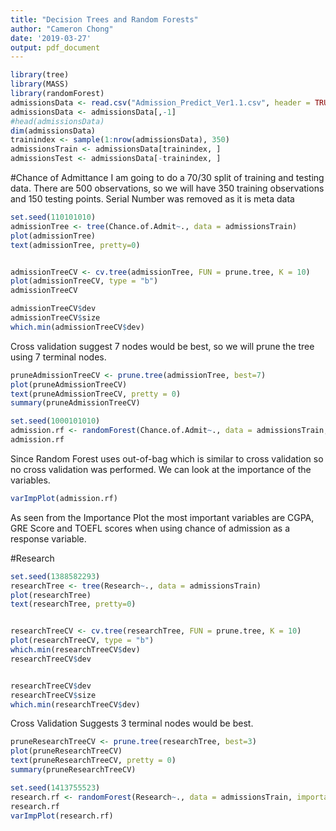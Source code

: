 ```yaml
---
title: "Decision Trees and Random Forests"
author: "Cameron Chong"
date: '2019-03-27'
output: pdf_document
---
```

```r
library(tree)
library(MASS)
library(randomForest)
admissionsData <- read.csv("Admission_Predict_Ver1.1.csv", header = TRUE)
admissionsData <- admissionsData[,-1]
#head(admissionsData)
dim(admissionsData)
trainindex <- sample(1:nrow(admissionsData), 350)
admissionsTrain <- admissionsData[trainindex, ]
admissionsTest <- admissionsData[-trainindex, ]
```
#Chance of Admittance 
I am going to do a 70/30 split of training and testing data. There are 500 observations, so we will have 350 training observations and 150 testing points. Serial Number was removed as it is meta data 
```r

set.seed(110101010)
admissionTree <- tree(Chance.of.Admit~., data = admissionsTrain)
plot(admissionTree)
text(admissionTree, pretty=0)


admissionTreeCV <- cv.tree(admissionTree, FUN = prune.tree, K = 10)
plot(admissionTreeCV, type = "b")
admissionTreeCV

admissionTreeCV$dev
admissionTreeCV$size
which.min(admissionTreeCV$dev)
```
Cross validation suggest 7 nodes would be best, so we will prune the tree using 7 
  terminal nodes. 

```r
pruneAdmissionTreeCV <- prune.tree(admissionTree, best=7)
plot(pruneAdmissionTreeCV)
text(pruneAdmissionTreeCV, pretty = 0)
summary(pruneAdmissionTreeCV)


```


```r

set.seed(1000101010)
admission.rf <- randomForest(Chance.of.Admit~., data = admissionsTrain, importance = TRUE)
admission.rf
```

Since Random Forest uses out-of-bag which is similar to cross validation so no cross validation was performed. We can look at the importance of the variables.


```r
varImpPlot(admission.rf)
```

As seen from the Importance Plot the most important variables are CGPA, GRE Score and TOEFL scores when using chance of admission as a response variable. 


#Research

```r
set.seed(1388582293)
researchTree <- tree(Research~., data = admissionsTrain)
plot(researchTree)
text(researchTree, pretty=0)


researchTreeCV <- cv.tree(researchTree, FUN = prune.tree, K = 10)
plot(researchTreeCV, type = "b")
which.min(researchTreeCV$dev)
researchTreeCV$dev


researchTreeCV$dev
researchTreeCV$size
which.min(researchTreeCV$dev)

```


Cross Validation Suggests 3 terminal nodes would be best.

```r
pruneResearchTreeCV <- prune.tree(researchTree, best=3)
plot(pruneResearchTreeCV)
text(pruneResearchTreeCV, pretty = 0)
summary(pruneResearchTreeCV)
```



```r
set.seed(1413755523)
research.rf <- randomForest(Research~., data = admissionsTrain, importance = TRUE)
research.rf
varImpPlot(research.rf)

```

